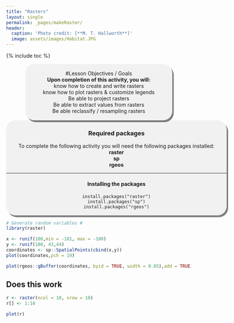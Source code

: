 ```yaml
---
title: "Rasters"
layout: single
permalink: _pages/makeRaster/
header:
  caption: 'Photo credit: [**M. T. Hallworth**]'
  image: assets/images/Habitat.JPG
---
```

{% include toc %}

<div style="background-color:rgba(0, 0, 0, 0.0470588); border-radius: 25px; text-align:center; vertical-align: middle; padding:3px 0; width: 400px; margin: auto; box-shadow: 4px 5px gray;">
#Lesson Objectives / Goals      
**Upon completion of this activity, you will:**   
know how to create and write rasters    
know how to plot rasters & customize legends    
Be able to project rasters           
Be able to extract values from rasters           
Be able reclassify / resampling rasters        
</div>


<div style="background-color:rgba(0, 1, 1, 0.0470588); border-radius: 25px; text-align:center; vertical-align: middle; padding:2px 0; width: 600px; margin: auto; box-shadow: 4px 5px gray;">
### Required packages    
To complete the following activity you will need the following packages installed:    
**raster**       
**sp**  
**rgeos**   
  
******       

#### Installing the packages     
`install.packages("raster")`    
`install.packages("sp")`       
`install.packages("rgeos")`

</div>
        
           
```r
# Generate random variables #
library(raster)

x <- runif(100,min = -101, max = -100)
y <- runif(100, 43,44)
coordinates <- sp::SpatialPoints(cbind(x,y))
plot(coordinates,pch = 19)

plot(rgeos::gBuffer(coordinates, byid = TRUE, width = 0.05),add = TRUE)
```

## Does this work
```r
r <- raster(ncol = 10, nrow = 10)
r[] <- 1:10
```

```r
plot(r)
```
